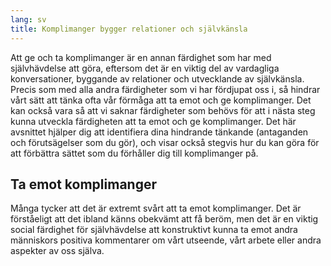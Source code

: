 ```yaml
---
lang: sv
title: Komplimanger bygger relationer och självkänsla
---
```


Att ge och ta komplimanger är en annan färdighet som har med
självhävdelse att göra, eftersom det är en viktig del av vardagliga
konversationer, byggande av relationer och utvecklande av självkänsla.
Precis som med alla andra färdigheter som vi har fördjupat oss i, så
hindrar vårt sätt att tänka ofta vår förmåga att ta emot och ge
komplimanger. Det kan också vara så att vi saknar färdigheter som behövs
för att i nästa steg kunna utveckla färdigheten att ta emot och ge
komplimanger. Det här avsnittet hjälper dig att identifiera dina hindrande
tänkande (antaganden och förutsägelser som du gör), och visar också
stegvis hur du kan göra för att förbättra sättet som du förhåller dig
till komplimanger på.

## Ta emot komplimanger

Många tycker att det är extremt svårt att ta emot komplimanger. Det är
förståeligt att det ibland känns obekvämt att få beröm, men det är en
viktig social färdighet för självhävdelse att konstruktivt kunna ta emot
andra människors positiva kommentarer om vårt utseende, vårt arbete
eller andra aspekter av oss själva.

